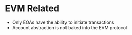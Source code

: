 # EVM Related

- Only EOAs have the ability to initiate transactions
- Account abstraction is not baked into the EVM protocol
